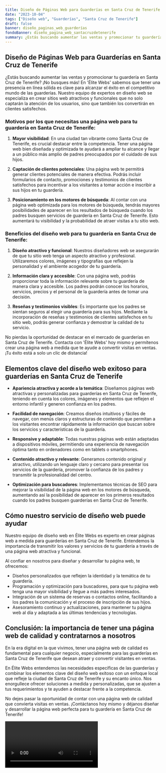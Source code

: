 ```yaml
---
title: Diseño de Páginas Web para Guarderías en Santa Cruz de Tenerife
date: "2023-10-04"
tags: ["Diseño web", "Guarderías", "Santa Cruz de Tenerife"]
draft: false
banner: diseño_paginas_web_guarderías
fondoBanner: diseño_pagina_web_santacruzdetenerife
summary: ¿Estás buscando aumentar las ventas y promocionar tu guardería en Santa Cruz de Tenerife? ¡No busques más! En 'Élite Webs' sabemos que tener una presencia en línea sólida es clave para alcanzar el éxito en el competitivo mundo de las guarderías. Nuestro equipo de expertos en diseño web se especializa en crear sitios web atractivos y funcionales que no solo captarán la atención de los usuarios, sino que también los convertirán en clientes satisfechos.
---
```



## Diseño de Páginas Web para Guarderías en Santa Cruz de Tenerife

¿Estás buscando aumentar las ventas y promocionar tu guardería en Santa Cruz de Tenerife? ¡No busques más! En 'Élite Webs' sabemos que tener una presencia en línea sólida es clave para alcanzar el éxito en el competitivo mundo de las guarderías. Nuestro equipo de expertos en diseño web se especializa en crear sitios web atractivos y funcionales que no solo captarán la atención de los usuarios, sino que también los convertirán en clientes satisfechos.

### Motivos por los que necesitas una página web para tu guardería en Santa Cruz de Tenerife:

1. **Mayor visibilidad**: En una ciudad tan vibrante como Santa Cruz de Tenerife, es crucial destacar entre la competencia. Tener una página web bien diseñada y optimizada te ayudará a ampliar tu alcance y llegar a un público más amplio de padres preocupados por el cuidado de sus hijos.

2. **Captación de clientes potenciales**: Una página web te permitirá generar clientes potenciales de manera efectiva. Podrás incluir formularios de contacto, promociones y testimonios de clientes satisfechos para incentivar a los visitantes a tomar acción e inscribir a sus hijos en tu guardería.

3. **Posicionamiento en los motores de búsqueda**: Al contar con una página web optimizada para los motores de búsqueda, tendrás mayores posibilidades de aparecer en los resultados de búsqueda cuando los padres busquen servicios de guardería en Santa Cruz de Tenerife. Esto aumentará tu visibilidad y la probabilidad de atraer visitas a tu sitio web.

### Beneficios del diseño web para tu guardería en Santa Cruz de Tenerife:

1. **Diseño atractivo y funcional**: Nuestros diseñadores web se asegurarán de que tu sitio web tenga un aspecto atractivo y profesional. Utilizaremos colores, imágenes y tipografías que reflejen la personalidad y el ambiente acogedor de tu guardería.

2. **Información clara y accesible**: Con una página web, podrás proporcionar toda la información relevante sobre tu guardería de manera clara y accesible. Los padres podrán conocer los horarios, servicios, precios y el personal de la guardería antes de tomar una decisión.

3. **Reseñas y testimonios visibles**: Es importante que los padres se sientan seguros al elegir una guardería para sus hijos. Mediante la incorporación de reseñas y testimonios de clientes satisfechos en tu sitio web, podrás generar confianza y demostrar la calidad de tu servicio.

No pierdas la oportunidad de destacar en el mercado de guarderías en Santa Cruz de Tenerife. Contacta con 'Élite Webs' hoy mismo y permítenos crear una página web a medida que te ayude a convertir visitas en ventas. ¡Tu éxito está a solo un clic de distancia!

<GifSeo />

<Cta />

## Elementos clave del diseño web exitoso para guarderías en Santa Cruz de Tenerife

- **Apariencia atractiva y acorde a la temática**: Diseñamos páginas web atractivas y personalizadas para guarderías en Santa Cruz de Tenerife, teniendo en cuenta los colores, imágenes y elementos que reflejen el entorno infantil y generen confianza en los padres.

- **Facilidad de navegación**: Creamos diseños intuitivos y fáciles de navegar, con menús claros y estructuras de contenido que permitan a los visitantes encontrar rápidamente la información que buscan sobre los servicios y características de la guardería.

- **Responsive y adaptable**: Todas nuestras páginas web están adaptadas a dispositivos móviles, permitiendo una experiencia de navegación óptima tanto en ordenadores como en tablets o smartphones.

- **Contenido atractivo y relevante**: Generamos contenido original y atractivo, utilizando un lenguaje claro y cercano para presentar los servicios de la guardería, promover la confianza de los padres y transmitir la profesionalidad del centro.

- **Optimización para buscadores**: Implementamos técnicas de SEO para mejorar la visibilidad de la página web en los motores de búsqueda, aumentando así la posibilidad de aparecer en los primeros resultados cuando los padres busquen guarderías en Santa Cruz de Tenerife.

## Cómo nuestro servicio de diseño web puede ayudar

Nuestro equipo de diseño web en Élite Webs es experto en crear páginas web a medida para guarderías en Santa Cruz de Tenerife. Entendemos la importancia de transmitir los valores y servicios de tu guardería a través de una página web atractiva y funcional.

Al confiar en nosotros para diseñar y desarrollar tu página web, te ofrecemos:

- Diseños personalizados que reflejen la identidad y la temática de tu guardería.
- Programación y optimización para buscadores, para que tu página web tenga una mayor visibilidad y llegue a más padres interesados.
- Integración de un sistema de reservas o contactos online, facilitando a los padres la comunicación y el proceso de inscripción de sus hijos.
- Asesoramiento continuo y actualizaciones, para mantener tu página web al día y adaptada a las últimas tendencias y tecnologías.

## Conclusión: la importancia de tener una página web de calidad y contratarnos a nosotros

En la era digital en la que vivimos, tener una página web de calidad es fundamental para cualquier negocio, especialmente para las guarderías en Santa Cruz de Tenerife que desean atraer y convertir visitantes en ventas.

En Élite Webs entendemos las necesidades específicas de las guarderías y combinar los elementos clave del diseño web exitoso con un enfoque local que refleje la ciudad de Santa Cruz de Tenerife y su encanto único. Nos enorgullece ofrecer soluciones a medida y personalizadas, que se ajusten a tus requerimientos y te ayuden a destacar frente a la competencia.

No dejes pasar la oportunidad de contar con una página web de calidad que convierta visitas en ventas. ¡Contáctanos hoy mismo y déjanos diseñar y desarrollar la página web perfecta para tu guardería en Santa Cruz de Tenerife!

<Video />

<CtaBot job="Guarderías" city="Santa Cruz de Tenerife" />

<Gmaps query="Santa Cruz de Tenerife+españa+maps" />
